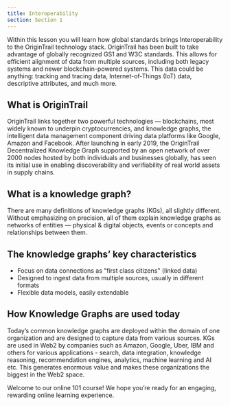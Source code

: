 ```yaml
---
title: Interoperability
section: Section 1
---
```


<YoutubeEmbed videoId="eWI2L5Gej9A" title="OT 101 — OriginTrail Interoperability" />

Within this lesson you will learn how global standards brings Interoperability to the OriginTrail technology stack. OriginTrail has been built to take advantage of globally recognized GS1 and W3C standards. This allows for efficient alignment of data from multiple sources, including both legacy systems and newer blockchain-powered systems. This data could be anything: tracking and tracing data, Internet-of-Things (IoT) data, descriptive attributes, and much more.

## What is OriginTrail

OriginTrail links together two powerful technologies — blockchains, most widely known to underpin cryptocurrencies, and knowledge graphs, the intelligent data management component driving data platforms like Google, Amazon and Facebook. After launching in early 2019, the OriginTrail Decentralized Knowledge Graph supported by an open network of over 2000 nodes hosted by both individuals and businesses globally, has seen its initial use in enabling discoverability and verifiability of real world assets in supply chains.

## What is a knowledge graph?

There are many definitions of knowledge graphs (KGs), all slightly different. Without emphasizing on precision, all of them explain knowledge graphs as networks of entities — physical & digital objects, events or concepts and relationships between them.

## The knowledge graphs’ key characteristics

- Focus on data connections as "first class citizens" (linked data)
- Designed to ingest data from multiple sources, usually in different formats
- Flexible data models, easily extendable

## How Knowledge Graphs are used today

Today’s common knowledge graphs are deployed within the domain of one organization and are designed to capture data from various sources. KGs are used in Web2 by companies such as Amazon, Google, Uber, IBM and others for various applications - search, data integration, knowledge reasoning, recommendation engines, analytics, machine learning and AI etc. This generates enormous value and makes these organizations the biggest in the Web2 space.

Welcome to our online 101 course! We hope you’re ready for an engaging, rewarding online learning experience.
